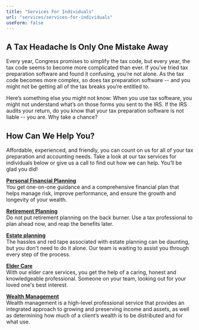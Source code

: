 ```yaml
---
title: "Services For Individuals"
url: "services/services-for-individuals"
useForm: false
---
```


## **A Tax Headache Is Only One Mistake Away**

Every year, Congress promises to simplify the tax code, but every year, the tax code seems to become more complicated than ever. If you’ve tried tax preparation software and found it confusing, you’re not alone. As the tax code becomes more complex, so does tax preparation software -- and you might not be getting all of the tax breaks you’re entitled to.

Here’s something else you might not know: When you use tax software, you might not understand what’s on those forms you sent to the IRS. If the IRS audits your return, do you know that your tax preparation software is not liable -- you are. Why take a chance?

## **How Can We Help You?**

Affordable, experienced, and friendly, you can count on us for all of your tax preparation and accounting needs. Take a look at our tax services for individuals below or give us a call to find out how we can help. You’ll be glad you did!

**[Personal Financial Planning]("services/business-services/personal-financial-planning")**    
You get one-on-one guidance and a comprehensive financial plan that helps manage risk, improve performance, and ensure the growth and longevity of your wealth.

**[Retirement Planning]("services/business-services/retirement-planning")**    
Do not put retirement planning on the back burner. Use a tax professional to plan ahead now, and reap the benefits later.

**[Estate planning]("services/business-services/estate-Planning")**   
The hassles and red tape associated with estate planning can be daunting, but you don't need to do it alone. Our team is waiting to assist you through every step of the process.

**[Elder Care]("services/business-services/elder-care")**    
With our elder care services, you get the help of a caring, honest and knowledgeable professional. Someone on your team, looking out for your loved one's best interest.

**[Wealth Management]("services/business-services/wealth-management")**    
Wealth management is a high-level professional service that provides an integrated approach to growing and preserving income and assets, as well as determining how much of a client’s wealth is to be distributed and for what use.
